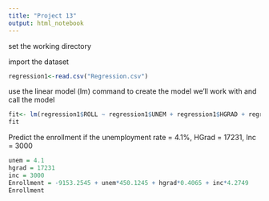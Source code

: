 ---
title: "Project 13"
output: html_notebook
---
set the working directory


import the dataset
```{r}
regression1<-read.csv("Regression.csv")
```

use the linear model (lm) command to create the model we'll work with and call the model
```{r}
fit<- lm(regression1$ROLL ~ regression1$UNEM + regression1$HGRAD + regression1$INC, data = regression1)
fit
```

Predict the enrollment if the unemployment rate = 4.1%, HGrad = 17231, Inc = 3000
```{r}
unem = 4.1
hgrad = 17231
inc = 3000
Enrollment = -9153.2545 + unem*450.1245 + hgrad*0.4065 + inc*4.2749
Enrollment
```

